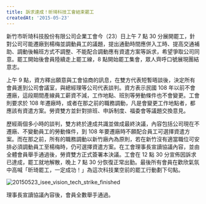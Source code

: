```yaml
---
title: 訴求達成！昕琦科技工會結束罷工
createdAt: '2015-05-23'
---
```


新竹市昕琦科技股份有限公司企業工會今（23）日上午 7 點 30 分展開罷工，針對公司可能遷廠到楊梅並調動員工的議題，提出通勤時間應併入工時、提高交通補助、調動後輪班方式不調整、不能配合調動應有資遣方案等訴求，希望爭取公司同意。罷工開始後會員陸續走上罷工線，8 點開始罷工集會，眾人齊呼口號展現團結意志。

上午 9 點，資方釋出願意與工會協商的訊息，在雙方代表短暫晤談後，決定所有會員進到公司會議室，與總經理等公司代表談判。資方表示民國 108 年以前不會遷廠，這段期間產線員工薪資不減，工作地點、班別等勞動條件也不會變更。工會則要求於 108 年遷廠時，或者在那之前的職務調動，凡是會變更工作地點者，都應該有資遣方案。勞資雙方並針對排班、申訴制度、福委會等議題交換意見。

歷經兩個多小時的談判，雙方終於達成共識並做成最終決議，內容包括公司現在不遷廠、不變動員工的勞動條件，到 108 年要遷廠時不願配合員工可選擇資遣方案。而在那之前，所有的職務調動以新竹廠內為原則，若在新竹沒有適當職位可安排必須調動員工至楊梅時，仍可選擇資遣方案。在工會理事長宣讀協議內容，並由全體會員舉手通過後，勞資雙方正式簽署本決議。工會在 12 點 30 分宣佈因訴求已達成，罷工就地解散，晚上 7 點 30 分恢復正常出勤。最後所有會員在歡欣氣氛中高喊「昕琦罷工，一定成功！」為這次科技業空前的罷工行動劃下句點。

![20150523_isee_vision_tech_strike_finished](/images/20150523_isee_vision_tech_strike_finished.jpg)

理事長宣讀協議內容後，會員全數舉手通過。
